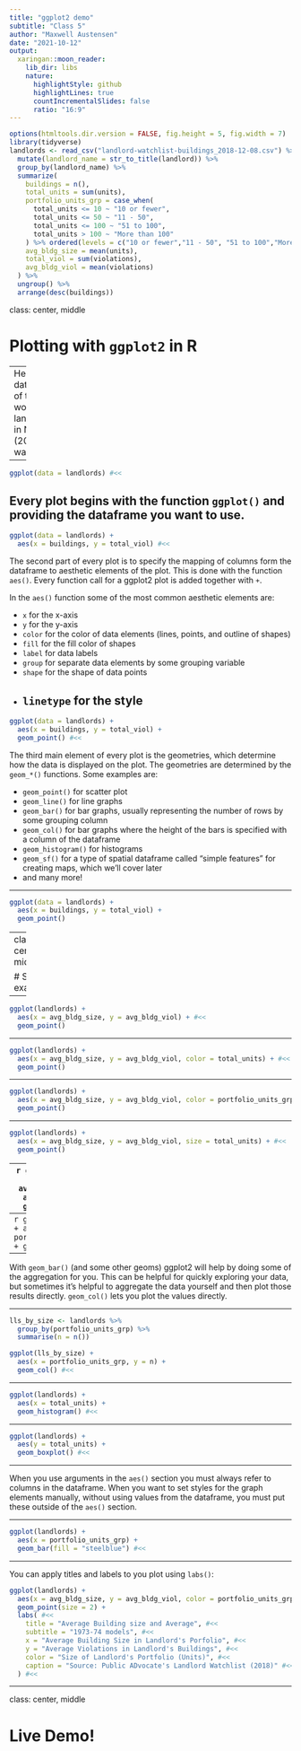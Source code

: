 ```yaml
---
title: "ggplot2 demo"
subtitle: "Class 5"
author: "Maxwell Austensen"
date: "2021-10-12"
output:
  xaringan::moon_reader:
    lib_dir: libs
    nature:
      highlightStyle: github
      highlightLines: true
      countIncrementalSlides: false
      ratio: "16:9"
---
```


```r
options(htmltools.dir.version = FALSE, fig.height = 5, fig.width = 7)
library(tidyverse)
landlords <- read_csv("landlord-watchlist-buildings_2018-12-08.csv") %>% 
  mutate(landlord_name = str_to_title(landlord)) %>% 
  group_by(landlord_name) %>% 
  summarize(
    buildings = n(),
    total_units = sum(units),
    portfolio_units_grp = case_when(
      total_units <= 10 ~ "10 or fewer",
      total_units <= 50 ~ "11 - 50",
      total_units <= 100 ~ "51 to 100",
      total_units > 100 ~ "More than 100"
    ) %>% ordered(levels = c("10 or fewer","11 - 50", "51 to 100","More than 100")),
    avg_bldg_size = mean(units),
    total_viol = sum(violations),
    avg_bldg_viol = mean(violations)
  ) %>% 
  ungroup() %>% 
  arrange(desc(buildings))

```


class: center, middle

# Plotting with `ggplot2` in **R**

---
Here is a dataset of the worst landlords in NYC (2018 watchlist)
```r
glimpse(landlords)
```

---

```r
ggplot(data = landlords) #<<
```

Every plot begins with the function `ggplot()` and providing the dataframe you want to use. 
---

```r
ggplot(data = landlords) + 
  aes(x = buildings, y = total_viol) #<<
```

The second part of every plot is to specify the mapping of columns form the dataframe to aesthetic elements of the plot. This is done with the function `aes()`. Every function call for a ggplot2 plot is added together with `+`.

In the `aes()` function some of the most common aesthetic elements are:

* `x` for the x-axis
* `y` for the y-axis
* `color` for the color of data elements (lines, points, and outline of shapes)
* `fill` for the fill color of shapes
* `label` for data labels
* `group` for separate data elements by some grouping variable
* `shape` for the shape of data points
* `linetype` for the style
---

```r
ggplot(data = landlords) + 
  aes(x = buildings, y = total_viol) + 
  geom_point() #<<
```

The third main element of every plot is the geometries, which determine how the data is displayed on the plot. The geometries are determined by the `geom_*()` functions. Some examples are:

* `geom_point()` for scatter plot
* `geom_line()` for line graphs
* `geom_bar()` for bar graphs, usually representing the number of rows by some grouping column
* `geom_col()` for bar graphs where the height of the bars is specified with a column of the dataframe
* `geom_histogram()` for histograms
* `geom_sf()` for a type of spatial dataframe called "simple features" for creating maps, which we'll cover later
* and many more!

---

```r
ggplot(data = landlords) + 
  aes(x = buildings, y = total_viol) + 
  geom_point()
```

---
class: center, middle

# Some examples
---

```r
ggplot(landlords) + 
  aes(x = avg_bldg_size, y = avg_bldg_viol) + #<<
  geom_point()
```

---

```r
ggplot(landlords) + 
  aes(x = avg_bldg_size, y = avg_bldg_viol, color = total_units) + #<<
  geom_point()
```

---

```r
ggplot(landlords) + 
  aes(x = avg_bldg_size, y = avg_bldg_viol, color = portfolio_units_grp) + #<<
  geom_point()
```

---

```r
ggplot(landlords) + 
  aes(x = avg_bldg_size, y = avg_bldg_viol, size = total_units) + #<<
  geom_point()
```

---
```r
ggplot(landlords) + 
  aes(x = avg_bldg_size, y = avg_bldg_viol) + 
  geom_point() #<<
```

---
```r
ggplot(landlords) + 
  aes(x = portfolio_units_grp) + 
  geom_bar() #<<
```

---
With `geom_bar()` (and some other geoms) ggplot2 will help by doing some of the aggregation for you. This can be helpful for quickly exploring your data, but sometimes it's helpful to aggregate the data yourself and then plot those results directly. `geom_col()` lets you plot the values directly.

---

```r
lls_by_size <- landlords %>% 
  group_by(portfolio_units_grp) %>% 
  summarise(n = n())

ggplot(lls_by_size) + 
  aes(x = portfolio_units_grp, y = n) + 
  geom_col() #<<
```

---

```r
ggplot(landlords) + 
  aes(x = total_units) + 
  geom_histogram() #<<
```

---

```r
ggplot(landlords) + 
  aes(y = total_units) + 
  geom_boxplot() #<<
```

---

When you use arguments in the `aes()` section you must always refer to columns in the dataframe. When you want to set styles for the graph elements manually, without using values from the dataframe, you must put these outside of the `aes()` section. 

---

```r
ggplot(landlords) + 
  aes(x = portfolio_units_grp) + 
  geom_bar(fill = "steelblue") #<<
```

---

You can apply titles and labels to you plot using `labs()`:

```r
ggplot(landlords) + 
  aes(x = avg_bldg_size, y = avg_bldg_viol, color = portfolio_units_grp) +
  geom_point(size = 2) +
  labs( #<<
    title = "Average Building size and Average", #<<
    subtitle = "1973-74 models", #<<
    x = "Average Building Size in Landlord's Porfolio", #<<
    y = "Average Violations in Landlord's Buildings", #<<
    color = "Size of Landlord's Portfolio (Units)", #<<
    caption = "Source: Public ADvocate's Landlord Watchlist (2018)" #<<
  ) #<<
```

---
class: center, middle

# Live Demo!
